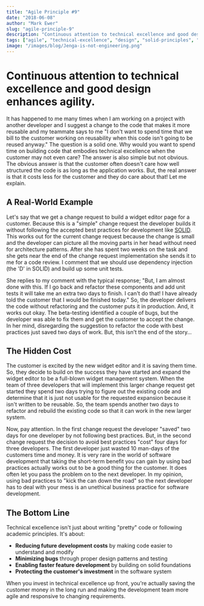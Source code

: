 ```yaml
---
title: "Agile Principle #9"
date: "2018-06-08"
author: "Mark Ewer"
slug: "agile-principle-9"
description: "Continuous attention to technical excellence and good design enhances agility."
tags: ["agile", "technical-excellence", "design", "solid-principles", "refactoring"]
image: "/images/blog/Jenga-is-not-engineering.png"
---
```


# Continuous attention to technical excellence and good design enhances agility.

It has happened to me many times when I am working on a project with another developer and I suggest a change to the code that makes it more reusable and my teammate says to me "I don't want to spend time that we bill to the customer working on reusability when this code isn't going to be reused anyway." The question is a solid one. Why would you want to spend time on building code that embodies technical excellence when the customer may not even care? The answer is also simple but not obvious. The obvious answer is that the customer often doesn't care how well structured the code is as long as the application works. But, the real answer is that it costs less for the customer and they do care about that! Let me explain.

## A Real-World Example

Let's say that we get a change request to build a widget editor page for a customer. Because this is a "simple" change request the developer builds it without following the accepted best practices for development like [SOLID](https://en.wikipedia.org/wiki/SOLID_(object-oriented_design)). This works out for the current change request because the change is small and the developer can picture all the moving parts in her head without need for architecture patterns. After she has spent two weeks on the task and she gets near the end of the change request implementation she sends it to me for a code review. I comment that we should use dependency injection (the 'D' in SOLID) and build up some unit tests.

She replies to my comment with the typical response; "But, I am almost done with this. If I go back and refactor these components and add unit tests it will take me an extra two days to finish. I can't do that! I have already told the customer that I would be finished today." So, the developer delivers the code without refactoring and the customer puts it in production. And, it works out okay. The beta-testing identified a couple of bugs, but the developer was able to fix them and get the customer to accept the change. In her mind, disregarding the suggestion to refactor the code with best practices just saved two days of work. But, this isn't the end of the story…

## The Hidden Cost

The customer is excited by the new widget editor and it is saving them time. So, they decide to build on the success they have started and expand the widget editor to be a full-blown widget management system. When the team of three developers that will implement this larger change request get started they spend two days trying to figure out the existing code and determine that it is just not usable for the requested expansion because it isn't written to be reusable. So, the team spends another two days to refactor and rebuild the existing code so that it can work in the new larger system.

Now, pay attention. In the first change request the developer "saved" two days for one developer by not following best practices. But, in the second change request the decision to avoid best practices "cost" four days for three developers. The first developer just wasted 10 man-days of the customers time and money. It is very rare in the world of software development that taking the short-term benefit you can gain by using bad practices actually works out to be a good thing for the customer. It does often let you pass the problem on to the next developer. In my opinion, using bad practices to "kick the can down the road" so the next developer has to deal with your mess is an unethical business practice for software development.

## The Bottom Line

Technical excellence isn't just about writing "pretty" code or following academic principles. It's about:

- **Reducing future development costs** by making code easier to understand and modify
- **Minimizing bugs** through proper design patterns and testing
- **Enabling faster feature development** by building on solid foundations
- **Protecting the customer's investment** in the software system

When you invest in technical excellence up front, you're actually saving the customer money in the long run and making the development team more agile and responsive to changing requirements.
